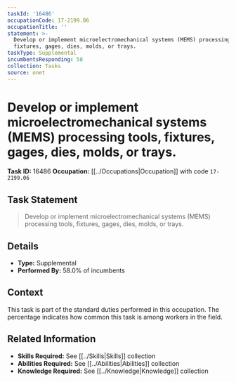 ```yaml
---
taskId: '16486'
occupationCode: 17-2199.06
occupationTitle: ''
statement: >-
  Develop or implement microelectromechanical systems (MEMS) processing tools,
  fixtures, gages, dies, molds, or trays.
taskType: Supplemental
incumbentsResponding: 58
collection: Tasks
source: onet
---
```

# Develop or implement microelectromechanical systems (MEMS) processing tools, fixtures, gages, dies, molds, or trays.

**Task ID:** 16486
**Occupation:** [[../Occupations|Occupation]] with code `17-2199.06`

## Task Statement

> Develop or implement microelectromechanical systems (MEMS) processing tools, fixtures, gages, dies, molds, or trays.

## Details

- **Type:** Supplemental
- **Performed By:** 58.0% of incumbents

## Context

This task is part of the standard duties performed in this occupation. The percentage indicates how common this task is among workers in the field.

## Related Information

- **Skills Required:** See [[../Skills|Skills]] collection
- **Abilities Required:** See [[../Abilities|Abilities]] collection
- **Knowledge Required:** See [[../Knowledge|Knowledge]] collection
